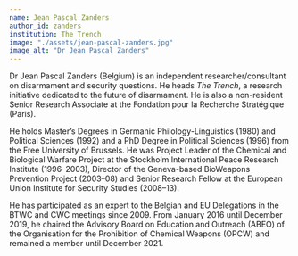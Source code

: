 ---
name: Jean Pascal Zanders
author_id: zanders
institution: The Trench
image: "./assets/jean-pascal-zanders.jpg"
image_alt: "Dr Jean Pascal Zanders"
---

Dr Jean Pascal Zanders (Belgium) is an independent researcher/consultant on disarmament and security questions. He heads _The Trench_, a research initiative dedicated to the future of disarmament. He is also a non-resident Senior Research Associate at the Fondation pour la Recherche Stratégique (Paris).

He holds Master’s Degrees in Germanic Philology-Linguistics (1980) and Political Sciences (1992) and a PhD Degree in Political Sciences (1996) from the Free University of Brussels. He was Project Leader of the Chemical and Biological Warfare Project at the Stockholm International Peace Research Institute (1996–2003), Director of the Geneva-based BioWeapons Prevention Project (2003–08) and Senior Research Fellow at the European Union Institute for Security Studies (2008–13).

He has participated as an expert to the Belgian and EU Delegations in the BTWC and CWC meetings since 2009. From January 2016 until December 2019, he chaired the Advisory Board on Education and Outreach (ABEO) of the Organisation for the Prohibition of Chemical Weapons (OPCW) and remained a member until December 2021.
